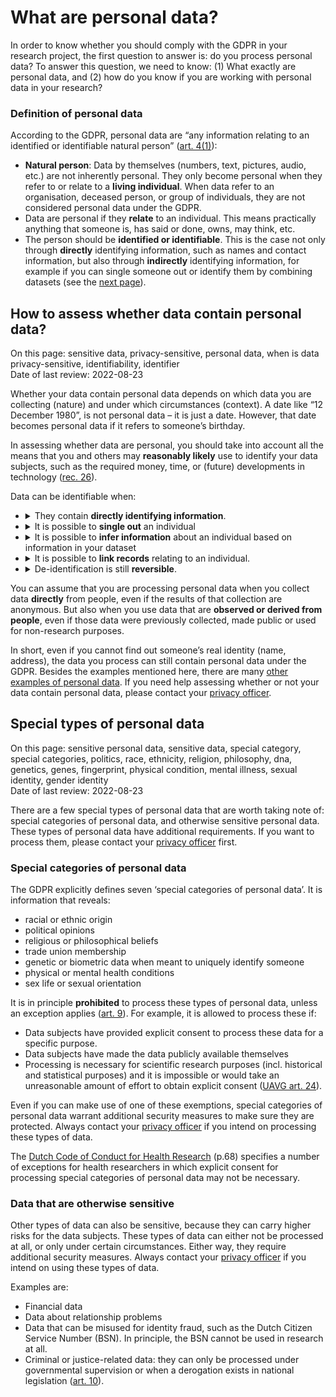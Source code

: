 # What are personal data? {#personal-data}

In order to know whether you should comply with the GDPR in your research 
project, the first question to answer is: do you process personal data? To 
answer this question, we need to know: (1) What exactly are personal data, 
and (2) how do you know if you are working with personal data in your research?

### Definition of personal data {#definition-personal-data}

According to the GDPR, personal data are “any information relating to an 
identified or identifiable natural person” 
([art. 4(1)](https://gdpr-info.eu/art-4-gdpr/){target="_blank"}):

- **Natural person**: Data by themselves (numbers, text, pictures, audio, etc.) 
are not inherently personal. They only become personal when they refer to or 
relate to a **living individual**. When data refer to an organisation, 
deceased person, or group of individuals, they are not considered personal data 
under the GDPR.
- Data are personal if they **relate** to an individual. This means practically 
anything that someone is, has said or done, owns, may think, etc. 
- The person should be **identified or identifiable**. This is the case not 
only through **directly** identifying information, such as names and contact 
information, but also through **indirectly** identifying information, for 
example if you can single someone out or identify them by combining datasets 
(see the [next page](#personal-data-assess)).

## How to assess whether data contain personal data? {#personal-data-assess}
:::keywords
On this page: sensitive data, privacy-sensitive, personal data, when is data 
privacy-sensitive, identifiability, identifier    
Date of last review: 2022-08-23
:::

Whether your data contain personal data depends on which data you are 
collecting (nature) and under which circumstances (context). A date like 
“12 December 1980”, is not personal data – it is just a date. However, that 
date becomes personal data if it refers to someone’s birthday.  

In assessing whether data are personal, you should take into account all the 
means that you and others may **reasonably likely** use to identify your data 
subjects, such as the required money, time, or (future) developments in 
technology ([rec. 26](https://gdpr-info.eu/recitals/no-26/){target="_blank"}).  

Data can be identifiable when:

- <details><summary>They contain **directly identifying information**.</summary>
  <div>For example: name, image, video recording, audio recording, patient 
  number, IP address, email address, phone number, location data, social media 
  data.</div>
  </details>
- <details><summary>It is possible to **single out** an individual</summary>
  <div><p>This can happen when there are unique data points or unique behavioural 
  patterns which can only apply to one person.</p>
  <p>Examples:
  <ul>
    <li>You have a data subject who is 2.10 meters tall. If this is a unique 
    value in your dataset, this distinguishes this person from others and thus 
    can make them identifiable.</li>
    <li>You have a data subject who only follows far-right accounts on Twitter. 
    If they are the only one in your dataset who do so, this distinguishes this 
    person from others and can make them identifiable.</li>
  </ul></p>
  </div></details>
- <details><summary>It is possible to **infer information** about an individual 
based on information in your dataset</summary>
  <div>For example:
  <ul>
    <li>Inferring a medical condition based on registered medications.</li>
    <li>Guessing that someone lives in a certain neighbourhood based on where they go to school.</li>
  </ul></div>
</details>
- <details><summary>It is possible to **link records** relating to an individual.</summary>
<div><p>This can happen when combining multiple variables within your dataset (e.g., demographic 
information, indirect identifiers). However, it can also happen when combining 
your dataset with other datasets (the "Mosaic effect"). In that case, your data 
still contain personal data, even if the data in your own dataset are not 
identifiable by themselves.</p>
<p>Linkage is often possible with demographic information (age, 
  gender, country of origin, education, workplace information, etc.) and 
  indirect identifiers (pseudonyms, device ID, etc.), for example:
  <ul>
    <li>In the year 2000, 
    [87% of the United States population](https://dataprivacylab.org/projects/identifiability/paper1.pdf){target="_blank"} 
    was found to be identifiable using a combination of their ZIP code, gender 
    and date of birth. You can see for yourself on 
    [this website](https://www.ooa.world/){target="_blank"}.</li>
    <li>An agricultural company’s Uniek Bedrijfsnummer (UBN) can be used to 
    search for the address of the company in the 
    [I&R mobile app](https://www.rvo.nl/onderwerpen/identificatie-en-registratie-dieren/app-ir-dieren){target="_blank"}. 
    Often, this address is also the owner’s home address.</li>
    <li>Geographical data tracking individuals are particularly sensitive 
    because of the multiplicity of data points. 
    [This video](https://www.youtube.com/watch?v=Pivd71NYKDA){target="_blank"} 
    nicely explains why.</li>
  </ul>
  </p></div></details>
- <details><summary>De-identification is still **reversible**.</summary>
<div>This often happens when data are pseudonymised, but there is still a way 
to link the pseudonymised data with identifiable data, for example when a 
name-pseudonym key still exists.</div>
</details>

:::fyi
You can assume that you are processing personal data when you collect data 
**directly** from people, even if the results of that collection are anonymous. But 
also when you use data that are **observed or derived from people**, even if those
data were previously collected, made public or used for non-research purposes.
:::

In short, even if you cannot find out someone’s real identity (name, address), 
the data you process can still contain personal data under the GDPR. Besides 
the examples mentioned here, there are many 
[other examples of personal data](https://intranet.uu.nl/system/files/documenten/categories-of-personal-information-en.pdf){target="_blank"}. 
If you need help assessing whether or not your data contain personal data, 
please contact your [privacy officer](#support).

## Special types of personal data {#special-types-personal-data}
:::keywords
On this page: sensitive personal data, sensitive data, special category, special
categories, politics, race, ethnicity, religion, philosophy, dna, 
genetics, genes, fingerprint, physical condition, mental illness, sexual 
identity, gender identity    
Date of last review: 2022-08-23
:::

There are a few special types of personal data that are worth taking note of: 
special categories of personal data, and otherwise sensitive personal data. 
These types of personal data have additional requirements. If you want to 
process them, please contact your [privacy officer](#support) first.

### Special categories of personal data
The GDPR explicitly defines seven ‘special categories of personal data’. It is 
information that reveals:

- racial or ethnic origin
- political opinions
- religious or philosophical beliefs
- trade union membership
- genetic or biometric data when meant to uniquely identify someone
- physical or mental health conditions
- sex life or sexual orientation

It is in principle **prohibited** to process these types of personal data, 
unless an exception applies 
([art. 9](https://gdpr-info.eu/art-9-gdpr/){target="_blank"}). 
For example, it is allowed to process these if:

- Data subjects have provided explicit consent to process these data for a 
specific purpose.
- Data subjects have made the data publicly available themselves
- Processing is necessary for scientific research purposes (incl. historical 
and statistical purposes) and it is impossible or would take an unreasonable
amount of effort to obtain explicit consent 
([UAVG art. 24](https://wetten.overheid.nl/BWBR0040940/2021-07-01#Hoofdstuk3){target="_blank"}).

Even if you can make use of one of these exemptions, special categories of 
personal data warrant additional security measures to make sure they are 
protected. Always contact your [privacy officer](#support) if you intend on 
processing these types of data.

:::note
The [Dutch Code of Conduct for Health Research](https://www.coreon.org/wp-content/uploads/2022/01/Gedragscode-Gezondheidsonderzoek-2022.pdf){target="_blank"}
(p.68) specifies a number of exceptions for health researchers in which explicit 
consent for processing special categories of personal data may not be necessary.
:::


### Data that are otherwise sensitive
Other types of data can also be sensitive, because they can carry higher risks 
for the data subjects. These types of data can either not be processed at all, 
or only under certain circumstances. Either way, they require additional 
security measures. Always contact your [privacy officer](#support)
if you intend on using these types of data.

Examples are:

- Financial data
- Data about relationship problems
- Data that can be misused for identity fraud, such as the Dutch Citizen 
Service Number (BSN). In principle, the BSN cannot be used in research at all.
- Criminal or justice-related data: they can only be processed under 
governmental supervision or when a derogation exists in national legislation 
([art. 10](https://gdpr-info.eu/art-10-gdpr/){target="_blank"}).